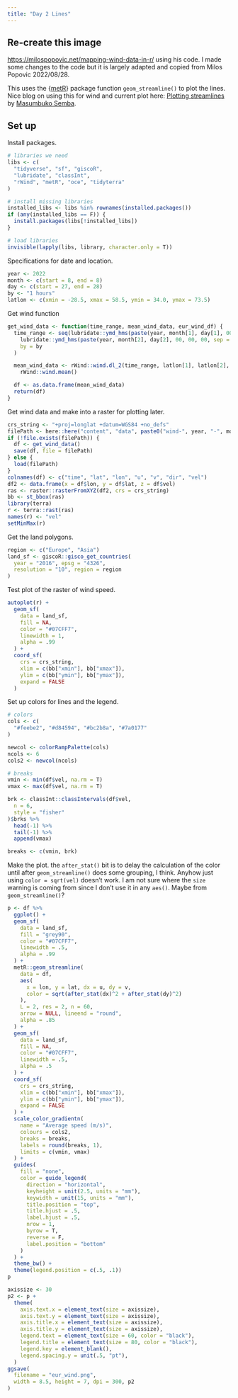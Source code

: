 ```yaml
---
title: "Day 2 Lines"
---
```


## Re-create this image

[https://milospopovic.net/mapping-wind-data-in-r/](https://milospopovic.net/mapping-wind-data-in-r/) using his code. I made some changes to the code but it is largely adapted and copied from Milos Popovic 2022/08/28.

This uses the {[metR](https://cran.r-project.org/package=metR)} package function `geom_streamline()` to plot the lines. Nice blog on using this for wind and current plot here: [Plotting streamlines](https://semba-blog.netlify.app/03/20/2019/plotting-streamlines-of-surface-current-with-ggplot2-and-metr-package/) by [Masumbuko Semba](https://semba-blog.netlify.app/about/).

## Set up

Install packages.
```r
# libraries we need
libs <- c(
  "tidyverse", "sf", "giscoR",
  "lubridate", "classInt",
  "rWind", "metR", "oce", "tidyterra"
)

# install missing libraries
installed_libs <- libs %in% rownames(installed.packages())
if (any(installed_libs == F)) {
  install.packages(libs[!installed_libs])
}

# load libraries
invisible(lapply(libs, library, character.only = T))
```

Specifications for date and location.
```r
year <- 2022
month <- c(start = 8, end = 8)
day <- c(start = 27, end = 28)
by <- "1 hours"
latlon <- c(xmin = -28.5, xmax = 58.5, ymin = 34.0, ymax = 73.5)
```

Get wind function
```r
get_wind_data <- function(time_range, mean_wind_data, eur_wind_df) {
  time_range <- seq(lubridate::ymd_hms(paste(year, month[1], day[1], 00, 00, 00, sep = "-")),
    lubridate::ymd_hms(paste(year, month[2], day[2], 00, 00, 00, sep = "-")),
    by = by
  )

  mean_wind_data <- rWind::wind.dl_2(time_range, latlon[1], latlon[2], latlon[3], latlon[4]) %>%
    rWind::wind.mean()

  df <- as.data.frame(mean_wind_data)
  return(df)
}
```

Get wind data and make into a raster for plotting later.
```r
crs_string <- "+proj=longlat +datum=WGS84 +no_defs"
filePath <- here::here("content", "data", paste0("wind-", year, "-", month[1], "-", day[1], ".RData"))
if (!file.exists(filePath)) {
  df <- get_wind_data()
  save(df, file = filePath)
} else {
  load(filePath)
}
colnames(df) <- c("time", "lat", "lon", "u", "v", "dir", "vel")
df2 <- data.frame(x = df$lon, y = df$lat, z = df$vel)
ras <- raster::rasterFromXYZ(df2, crs = crs_string)
bb <- st_bbox(ras)
library(terra)
r <- terra::rast(ras)
names(r) <- "vel"
setMinMax(r)
```

Get the land polygons.
```r
region <- c("Europe", "Asia")
land_sf <- giscoR::gisco_get_countries(
  year = "2016", epsg = "4326",
  resolution = "10", region = region
)
```

Test plot of the raster of wind speed.
```r
autoplot(r) +
  geom_sf(
    data = land_sf,
    fill = NA,
    color = "#07CFF7",
    linewidth = 1,
    alpha = .99
  ) +
  coord_sf(
    crs = crs_string,
    xlim = c(bb["xmin"], bb["xmax"]),
    ylim = c(bb["ymin"], bb["ymax"]),
    expand = FALSE
  )
```

Set up colors for lines and the legend.
```r
# colors
cols <- c(
  "#feebe2", "#d84594", "#bc2b8a", "#7a0177"
)

newcol <- colorRampPalette(cols)
ncols <- 6
cols2 <- newcol(ncols)

# breaks
vmin <- min(df$vel, na.rm = T)
vmax <- max(df$vel, na.rm = T)

brk <- classInt::classIntervals(df$vel,
  n = 6,
  style = "fisher"
)$brks %>%
  head(-1) %>%
  tail(-1) %>%
  append(vmax)

breaks <- c(vmin, brk)
```

Make the plot. the `after_stat()` bit is to delay the calculation of the color until after `geom_streamline()` does some grouping, I think. Anyhow just using `color = sqrt(vel)` doesn't work. I am not sure where the `size` warning is coming from since I don't use it in any `aes()`. Maybe from `geom_streamline()`?
```r
p <- df %>%
  ggplot() +
  geom_sf(
    data = land_sf,
    fill = "grey90",
    color = "#07CFF7",
    linewidth = .5,
    alpha = .99
  ) +
  metR::geom_streamline(
    data = df,
    aes(
      x = lon, y = lat, dx = u, dy = v,
      color = sqrt(after_stat(dx)^2 + after_stat(dy)^2)
    ),
    L = 2, res = 2, n = 60,
    arrow = NULL, lineend = "round",
    alpha = .85
  ) +
  geom_sf(
    data = land_sf,
    fill = NA,
    color = "#07CFF7",
    linewidth = .5,
    alpha = .5
  ) +
  coord_sf(
    crs = crs_string,
    xlim = c(bb["xmin"], bb["xmax"]),
    ylim = c(bb["ymin"], bb["ymax"]),
    expand = FALSE
  ) +
  scale_color_gradientn(
    name = "Average speed (m/s)",
    colours = cols2,
    breaks = breaks,
    labels = round(breaks, 1),
    limits = c(vmin, vmax)
  ) +
  guides(
    fill = "none",
    color = guide_legend(
      direction = "horizontal",
      keyheight = unit(2.5, units = "mm"),
      keywidth = unit(15, units = "mm"),
      title.position = "top",
      title.hjust = .5,
      label.hjust = .5,
      nrow = 1,
      byrow = T,
      reverse = F,
      label.position = "bottom"
    )
  ) +
  theme_bw() +
  theme(legend.position = c(.5, .1))
p
```

```r
axissize <- 30
p2 <- p +
  theme(
    axis.text.x = element_text(size = axissize),
    axis.text.y = element_text(size = axissize),
    axis.title.x = element_text(size = axissize),
    axis.title.y = element_text(size = axissize),
    legend.text = element_text(size = 60, color = "black"),
    legend.title = element_text(size = 80, color = "black"),
    legend.key = element_blank(),
    legend.spacing.y = unit(.5, "pt"),
  )
ggsave(
  filename = "eur_wind.png",
  width = 8.5, height = 7, dpi = 300, p2
)
```

